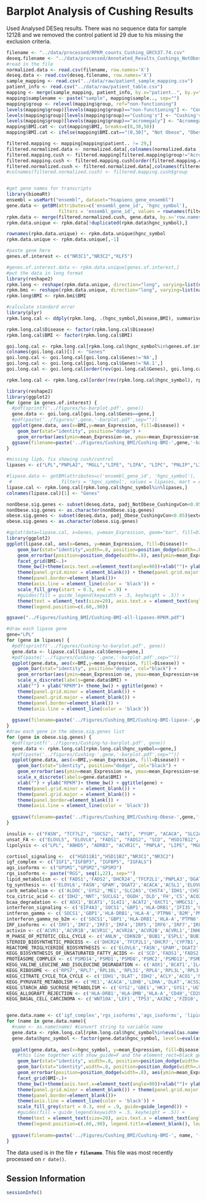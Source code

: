 Barplot Analysis of Cushing Results
=======================================

Used Analysed DESeq results.  There was no sequence data for sample 12128 and we removed the control patient id 29 due to his missing the exclusion criteria.

```r
filename <- "../data/processed/RPKM_counts_Cushing_GRCh37.74.csv"
deseq.filename <- "../data/processed/Annotated_Results_Cushings_NotObese_and_Obese.csv"
#read in the file
normalized.data <- read.csv(filename, row.names='X')
deseq.data <- read.csv(deseq.filename, row.names='X')
sample_mapping <- read.csv("../data/raw/patient_sample_mapping.csv")
patient_info <- read.csv("../data/raw/patient_table.csv")
mapping <- merge(sample_mapping, patient_info, by.x="patient..", by.y="id")
mapping$samplename <- paste("sample", mapping$sample.., sep="")
mapping$group <- relevel(mapping$group, ref="non-functioning")
levels(mapping$group)[levels(mapping$group)=="non-functioning"] <- "Control"
levels(mapping$group)[levels(mapping$group)=="Cushing's"] <- "Cushing's"
levels(mapping$group)[levels(mapping$group)=="acromegaly"] <- "Acromegaly"
mapping$BMI.cat <- cut(mapping$BMI, breaks=c(0,30,50))
mapping$BMI.cat <- ifelse(mapping$BMI.cat=="(0,30]", "Not Obese", "Obese")

filtered.mapping <- mapping[mapping$patient.. != 29,]
filtered.normalized.data <- normalized.data[,colnames(normalized.data ) %in% filtered.mapping$samplename]
filtered.mapping.cush <- filtered.mapping[filtered.mapping$group!="Acromegaly",]
filtered.mapping.cush <- filtered.mapping.cush[order(filtered.mapping.cush$group),]
filtered.normalized.cush <- filtered.normalized.data[,colnames(filtered.normalized.data) %in% filtered.mapping.cush$samplename]
#colnames(filtered.normalized.cush) <- filtered.mapping.cush$group


#get gene names for transcripts
library(biomaRt)
ensembl = useMart("ensembl", dataset="hsapiens_gene_ensembl")
gene.data <- getBM(attributes=c('ensembl_gene_id', 'hgnc_symbol'),
                   filters = 'ensembl_gene_id', values = rownames(filtered.normalized.data), mart = ensembl)
rpkm.data <- merge(filtered.normalized.cush, gene.data, by.x='row.names', by.y='ensembl_gene_id') 
rpkm.data.unique <- rpkm.data[!duplicated(rpkm.data$hgnc_symbol),]

rownames(rpkm.data.unique) <- rpkm.data.unique$hgnc_symbol
rpkm.data.unique <- rpkm.data.unique[,-1]

#paste gene here
genes.of.interest <- c("NR3C1","NR3C2","KLF5")

#genes.of.interest.data <- rpkm.data.unique[genes.of.interest,]
#put the data in long format
library(reshape2)  
rpkm.long <- reshape(rpkm.data.unique, direction="long", varying=list(names(rpkm.data.unique)[1:16]), v.names="Expression", idvar="hgnc_symbol", timevar="Disease", ids=rownames(rpkm.data.unique), times=c(rep('Control',11),rep("Cushing's",5)))
rpkm.bmi <- reshape(rpkm.data.unique, direction="long", varying=list(names(rpkm.data.unique)[1:16]), v.names="Expression", idvar="hgnc_symbol", ids=rownames(rpkm.data.unique), timevar="BMI",  times=filtered.mapping.cush$BMI.cat[1:16])
rpkm.long$BMI <- rpkm.bmi$BMI

#calculate standard error
library(plyr)
rpkm.long.cal <- ddply(rpkm.long, .(hgnc_symbol,Disease,BMI), summarise, se = sd(Expression, na.rm=T)/sqrt(length(Expression)), mean_Expression = mean(Expression, na.rm=T))

rpkm.long.cal$Disease <- factor(rpkm.long.cal$Disease)
rpkm.long.cal$BMI <- factor(rpkm.long.cal$BMI)

goi.long.cal <- rpkm.long.cal[rpkm.long.cal$hgnc_symbol%in%genes.of.interest,]
colnames(goi.long.cal)[1] <- "Genes"
goi.long.cal <- goi.long.cal[goi.long.cal$Genes!='NA',]
goi.long.cal <- goi.long.cal[goi.long.cal$Genes!='NA.1',]
goi.long.cal <- goi.long.cal[order(rev(goi.long.cal$Genes), goi.long.cal$Disease, decreasing=T),]

rpkm.long.cal <- rpkm.long.cal[order(rev(rpkm.long.cal$hgnc_symbol), rpkm.long.cal$Disease, decreasing=T),]
```

```r
library(reshape2)
library(ggplot2)
for (gene in genes.of.interest) {
  #pdf(sprintf('../figures/%s-barplot.pdf', gene))
  gene.data <- goi.long.cal[goi.long.cal$Genes==gene,]
  #pdf(paste('../figures/',gene,'-barplot.pdf',sep=""))
  ggplot(gene.data, aes(x=BMI,y=mean_Expression, fill=Disease)) + 
    geom_bar(stat="identity", position="dodge") + 
    geom_errorbar(aes(ymin=mean_Expression-se, ymax=mean_Expression+se), position=position_dodge(0.9),width=.2) + xlab("") + ylab("mRNA Expression (RPKM)")+ theme_bw() + ggtitle(gene) + theme(panel.grid.minor = element_blank()) + theme(panel.grid.major = element_blank()) + theme(panel.border=element_blank()) + scale_x_discrete(labels=gene.data$BMI) + theme(axis.line = element_line(color = 'black'))+scale_colour_grey(start = 0.5, end = .9)
  ggsave(filename=paste('../Figures/Cushing_BMI/Cushing-BMI-',gene,'-barplot.pdf',sep=""))
}

```

```r
#missing lipb, fix showing cush/control
lipases <- c("LPL","PNPLA2", "MGLL","LIPE", "LIPA", "LIPC", "PNLIP","LIPG","CEL","LIPF","LIPH", "DAGLB","DAGLA", "LIPI","LIPN","LIPM","LIPK","LIPJ")

#lipase.data <- getBM(attributes=c('ensembl_gene_id', 'hgnc_symbol'),
 #                  filters = 'hgnc_symbol', values = lipases, mart = ensembl)
lipase.cal <- rpkm.long.cal[rpkm.long.cal$hgnc_symbol%in%lipases,]
colnames(lipase.cal)[1] <- "Genes"

nonObese.sig.genes <- subset(deseq.data, padj_NotObese_CushingvCon<0.05)$external_gene_id
nonObese.sig.genes <- as.character(nonObese.sig.genes)
obese.sig.genes <- subset(deseq.data, padj_Obese_CushingvCon<0.05)$external_gene_id
obese.sig.genes <- as.character(obese.sig.genes)

#qplot(data=lipase.cal, x=Genes, y=mean_Expression, geom="bar", fill=Disease, position="dodge", stat="identity")
library(ggplot2)
ggplot(lipase.cal, aes(x=Genes, y=mean_Expression, fill=Disease))+
    geom_bar(stat="identity",width=.8, position=position_dodge(width=.8), col="black", show_guide=F) +
    geom_errorbar(position=position_dodge(width=.8), aes(ymin=mean_Expression-se, ymax=mean_Expression+se), width=.2)+
    facet_grid(BMI~.)+
    theme_bw()+theme(axis.text.x=element_text(angle=90))+xlab("")+ ylab("mRNA Expression (RPKM)") +
    theme(panel.grid.minor = element_blank()) + theme(panel.grid.major = element_blank()) + 
    theme(panel.border=element_blank())+ 
    theme(axis.line = element_line(color = 'black')) +
    scale_fill_grey(start = 0.3, end = .9) +
    #guides(fill = guide_legend(keywidth = .5, keyheight = .5)) +
    theme(text = element_text(size=20), axis.text.x = element_text(angle=70,hjust=.5,vjust=.5)) +
    theme(legend.position=c(.60,.90))

ggsave("../Figures/Cushing_BMI/Cushing-BMI-all-lipases-RPKM.pdf")

```

```r
#draw each lipase gene
gene="LPL"
for (gene in lipases) {
  #pdf(sprintf('../figures/Cushing-%s-barplot.pdf', gene))
  gene.data <- lipase.cal[lipase.cal$Genes==gene,]
  #pdf(paste('../figures/Cushing-',gene,'-barplot.pdf',sep=""))
  ggplot(gene.data, aes(x=BMI,y=mean_Expression, fill=Disease)) + 
    geom_bar(stat="identity", position="dodge", col="black") + 
    geom_errorbar(aes(ymin=mean_Expression-se, ymax=mean_Expression+se), position=position_dodge(0.9), width=.2) + 
    scale_x_discrete(labels=gene.data$BMI) + 
    xlab("") + ylab("RPKM")+ theme_bw() + ggtitle(gene) + 
    theme(panel.grid.minor = element_blank()) + 
    theme(panel.grid.major = element_blank()) + 
    theme(panel.border=element_blank()) + 
    theme(axis.line = element_line(color = 'black'))
  
  ggsave(filename=paste('../Figures/Cushing_BMI/Cushing-BMI-lipase-',gene,'-barplot.pdf',sep=""))
}
#draw each gene in the obese.sig.genes list
for (gene in obese.sig.genes) {
  #pdf(sprintf('../figures/Cushing-%s-barplot.pdf', gene))
  gene.data <- rpkm.long.cal[rpkm.long.cal$hgnc_symbol==gene,]
  #pdf(paste('../figures/Cushing-',gene,'-barplot.pdf',sep=""))
  ggplot(gene.data, aes(x=BMI,y=mean_Expression, fill=Disease)) + 
    geom_bar(stat="identity", position="dodge", col="black") + 
    geom_errorbar(aes(ymin=mean_Expression-se, ymax=mean_Expression+se), position=position_dodge(0.9), width=.2) + 
    scale_x_discrete(labels=gene.data$BMI) + 
    xlab("") + ylab("RPKM")+ theme_bw() + ggtitle(gene) + 
    theme(panel.grid.minor = element_blank()) + 
    theme(panel.grid.major = element_blank()) + 
    theme(panel.border=element_blank()) + 
    theme(axis.line = element_line(color = 'black'))
  
  ggsave(filename=paste('../Figures/Cushing_BMI/Cushing-Obese-',gene,'-barplot.pdf',sep=""))
}
```

```r
insulin <- c("FASN", "TCF7L2", "SOCS2", "AKT1", "PYGM", "ACACA", "SLC2A4")
unsat_FA <- c("ELOVL5", "ELOVL6", "FADS1", "FADS2", "SCD", "HSD17B12", "ACOX1", "HADHA", "PECR")
lipolysis <- c("LPL", "ABHD5", "ADRB3", "ACVR1C", "PNPLA", "LIPE", "MGLL", "PNPLA2")

cortisol_signaling <-  c("HSD11B1","HSD11B2","NR3C1","NR3C2")
igf_complex <- c("IGF1","IGFBP3", "IGFBP5", "IGFALS")
ags_isoforms <- c("GPSM1","GPSM2","GPSM3")
rgs_isoforms <- paste("RGS", seq(1,22), sep="")
lipid_metabolism <- c('FADS1','FADS2','DHCR24','TFCP2L1','PNPLA3','DGAT2','DHCR7','PCYT2','CYP7B1','HPGD','PLCE1','IDI1','NPC1L1','PDSS2','AGPAT2')
tg_synthesis <- c('ELOVL6','FASN','GPAM','DGAT2','ACACA','ACSL1','ELOVL5','ACLY','HSD17B12','ACSL4','AGPAT2','SLC25A1','GPD1','ELOVL1','ACSL3','LPIN1','AGPAT3','GK')
carb_metabolism <- c('ALDOC','GYS2','ME1','SLC2A5','CHST4','IDH1','CHST11','HPSE','SLC25A10','ACLY','PGD','FBP1','ACO1','NNT','XYLT1','ALDOA','CHST8','UGP2','TALDO1','ST3GAL5','GYG2','GFPT1','PDHB','NANP','NEU3','GNS','FUT8','PDK3','FH','PYGB','CHIT1','CSGALNACT2','EPM2A','ACN9','ACO2','GALNT7','CHST2','MPDU1','SDHC')
tca_citric_acid <- c('IDH2','NNT','SUCLG1','OGDH','DLD','FH','CS','ACO2','SDHC','SUCLA2','SDHB','IDH3A')
bcaa_degradation <- c('AOX1','BCAT1','IL4I1','ACAT2','OXCT1','HMGCS1','ALDH9A1','MCCC1','ACAA2','EHHADH','DLD','ECHS1','ALDH3A2','HIBCH','DBT','ACADSB','ACADM','BCKDHB','IVD','HADHA','PCCB')
interferon_signaling <- c('EIF4A3','SOCS1','GBP1','HLA-DRB1','IFI35','UBE2L6','IFNAR2','UBA52','HLA-A','MX1','PTPN6','B2M','RPS27A','TYK2','NUP85','PML','HLA-DQA1','IP6K2','IFIT1','EIF4A2','MX2','NUP35','TRIM25','AAAS','GBP7','IRF6','FLNB','PLCG1','GBP5','IFI27','HERC5','PSMB8','HLA-B','XAF1','ISG15','OASL','IRF1','HLA-F','NCAM1','IFITM3','UBA7','IRF3','IFITM2','HLA-DPB1','IRF4','IFITM1','IRF7','IRF9','HLA-DPA1','HLA-C')
intferon_gamma <- c('SOCS1','GBP1','HLA-DRB1','HLA-A','PTPN6','B2M','PML','HLA-DQA1','GBP7','IRF6','GBP5','HLA-B','OASL','IRF1','HLA-F','NCAM1','IRF3','HLA-DPB1','IRF4','IRF7','IRF9','HLA-DPA1','HLA-C')
interferon_gamma_no_b2m <- c('SOCS1','GBP1','HLA-DRB1','HLA-A','PTPN6','PML','HLA-DQA1','GBP7','IRF6','GBP5','HLA-B','OASL','IRF1','HLA-F','NCAM1','IRF3','HLA-DPB1','IRF4','IRF7','IRF9','HLA-DPA1','HLA-C')
IRF_isoforms <- c('IRF1','IRF2','IRF3','IRF4','IRF5','IRF6','IRF7','IRF8','IRF9')
activin <- c('ACVR1','ACVR1B','ACVR1C','ACVR2A','ACVR2B','ACVRL1','INHBA','INHBB','GREM1')
M_PHASE_OF_MITOTIC_CELL_CYCLE <- c('ANLN','CDKN2B','BUB1','ESPL1','BUB1B','TPX2','KIF11','AURKA','ZWINT','NCAPH','TTK','NUSAP1','MAD2L1','KIF2C','UBE2C','CDCA5','KIF15','BIRC5','CENPE','DLGAP5','NDC80','SMC4','PKMYT1','MPHOSPH9','RCC1','MPHOSPH6','EGF','PLK1','NEK6')
STEROID_BIOSYNTHETIC_PROCESS <- c('DHCR24','TFCP2L1','DHCR7','CYP7B1','NPC1L1','CYP19A1','NR0B1')
REACTOME_TRIGLYCERIDE_BIOSYNTHESIS <- c('ELOVL6','FASN','GPAM','DGAT2','ACACA','ACSL1','ELOVL5','ACLY','HSD17B12','ACSL4','AGPAT2','SLC25A1','GPD1','ELOVL1','ACSL3','LPIN1','AGPAT3','GK')
KEGG_BIOSYNTHESIS_OF_UNSATURATED_FATTY_ACIDS <- c('SCD','FADS1','FADS2','ELOVL6','ELOVL5','HSD17B12','PECR','PTPLB','ACOX1')
PROTEASOME_COMPLEX <- c('PSMD14','PSMD1','PSMD8','PSMC2','PSMD12','PSMD2','KIAA0368','PSMD11','PSMD7','PSMD3','PSMC4','PSMC6','ADRM1','PSMD10','PSMC5','PSME3','PSMC3','PSMD13','PSMD5')
KEGG_VALINE_LEUCINE_AND_ISOLEUCINE_DEGRADATION <- c('AOX1','BCAT1','IL4I1','ACAT2','OXCT1','HMGCS1','ALDH9A1','MCCC1','ACAA2','EHHADH','DLD','ECHS1','ALDH3A2','HIBCH','DBT','ACADSB','ACADM','BCKDHB','IVD','HADHA','PCCB')
KEGG_RIBOSOME <- c('RPS7','RPL7','RPL10L','RPL31','RPL6','RPL3L','RPL3','RPL22','RPS4X','RPL36AL','RPL11','RPL23','RPS5','RPL27','RPL37A','RPL28','RPS13','RPS24','RPL15','RPL39','RPLP1','RPS8','RPS3','RPL32','UBA52','RPL35A','RPL35','RPL10A','RPL26L1','RSL24D1','RPS6','RPS3A','RPL18A','RPS27A','RPS15','RPL13A','RPL19','RPL38','RPL30','RPL17','RPL24','RPL27A','RPL21','RPS11','RPS19','RPS29','RPS16','RPL13','RPL34','RPS15A','RPS25','RPL23A','RPL26','RPL36','RPL41','RPL12','RPL8','RPS18','RPS28','RPL37','RPS9','FAU','RPS26','RPL18','RPS21','RPS27')
KEGG_CITRATE_CYCLE_TCA_CYCLE <- c('IDH1','DLAT','IDH2','ACLY','ACO1','MDH1','PC','SUCLG1','OGDH','PDHB','DLD','FH','CS','ACO2','SDHC','PDHA1','SUCLA2')
KEGG_PYRUVATE_METABOLISM <- c('ME1','ACACA','LDHB','LDHA','DLAT','ACSS2','ACAT2','ALDH9A1','MDH1','PC','ACYP2','ACACB','PDHB','ME2','DLD','ALDH3A2')
KEGG_STARCH_AND_SUCROSE_METABOLISM <- c('GYS2','GBE1','HK3','GYS1','UGT2B4','ENPP1','UGP2','PGM1','PYGL','PGM2L1','PYGB','AGL')
KEGG_ALLOGRAFT_REJECTION <- c('HLA-DRB1','HLA-DMB','HLA-A','CD40','CD28','FASLG','HLA-DQA1','CD40LG','HLA-DQB1','PRF1','HLA-B','HLA-F','HLA-E','HLA-DOA','HLA-DPB1','HLA-DRA','HLA-DPA1','HLA-C')
KEGG_BASAL_CELL_CARCINOMA <- c('WNT10A','LEF1','TP53','AXIN2','FZD10','WNT5A','FZD2','WNT9B','AXIN1','FZD3','FZD8','DVL2','PTCH2','WNT2','SMO','WNT3','APC2','WNT10B','WNT11','BMP4','WNT5B','WNT9A','WNT4')


gene.data.name <- c('igf_complex','rgs_isoforms','ags_isoforms', 'lipid_metabolism', 'tg_synthesis','carb_metabolism','cortisol_signaling','tca_citric_acid', 'bcaa_degradation','interferon_signaling','intferon_gamma','interferon_gamma_no_b2m','IRF_isoforms','activin','M_PHASE_OF_MITOTIC_CELL_CYCLE','STEROID_BIOSYNTHETIC_PROCESS','REACTOME_TRIGLYCERIDE_BIOSYNTHESIS','KEGG_BIOSYNTHESIS_OF_UNSATURATED_FATTY_ACIDS','PROTEASOME_COMPLEX','KEGG_VALINE_LEUCINE_AND_ISOLEUCINE_DEGRADATION','KEGG_RIBOSOME','KEGG_CITRATE_CYCLE_TCA_CYCLE','KEGG_PYRUVATE_METABOLISM','KEGG_STARCH_AND_SUCROSE_METABOLISM','KEGG_ALLOGRAFT_REJECTION','KEGG_BASAL_CELL_CARCINOMA')
for (name in gene.data.name){
  #name <- as.name(name) #convert string to variable name
  gene.data <- rpkm.long.cal[rpkm.long.cal$hgnc_symbol%in%eval(as.name(name)),]
  gene.data$hgnc_symbol <- factor(gene.data$hgnc_symbol, levels=eval(as.name(name)))
  
  ggplot(gene.data, aes(x=hgnc_symbol, y=mean_Expression, fill=Disease))+ 
    #this line together with show_guide=F and the element_rect=black get rid of the slash in legend box
    geom_bar(stat="identity", width=.8, position=position_dodge(width=.8)) +
    geom_bar(stat="identity",width=.8, position=position_dodge(width=.8), col="black", show_guide=F) +
    geom_errorbar(position=position_dodge(width=.8), aes(ymin=mean_Expression-se, ymax=mean_Expression+se), width=.2)+
    facet_grid(BMI~.)+
    theme_bw()+theme(axis.text.x=element_text(angle=90))+xlab("")+ ylab("mRNA Expression (RPKM)") +
    theme(panel.grid.minor = element_blank()) + theme(panel.grid.major = element_blank()) + 
    theme(panel.border=element_blank())+ 
    theme(axis.line = element_line(color = 'black')) +
    scale_fill_grey(start = 0.3, end = .9, guide=guide_legend()) +
    #guides(fill = guide_legend(keywidth = .5, keyheight = .5)) +
    theme(text = element_text(size=20), axis.text.x = element_text(angle=70,hjust=.3,vjust=.3)) +
    theme(legend.position=c(.60,.90), legend.title=element_blank(), legend.key=element_rect(color="black"))   + ggtitle(name)
    
  ggsave(filename=paste('../Figures/Cushing_BMI/Cushing-BMI-', name, '-barplot.pdf',sep=""))
}

```


The data used is in the file **`r filename`**.  This file was most recently processed on ```r date()```.


Session Information
---------------------

```r
sessionInfo()
```
